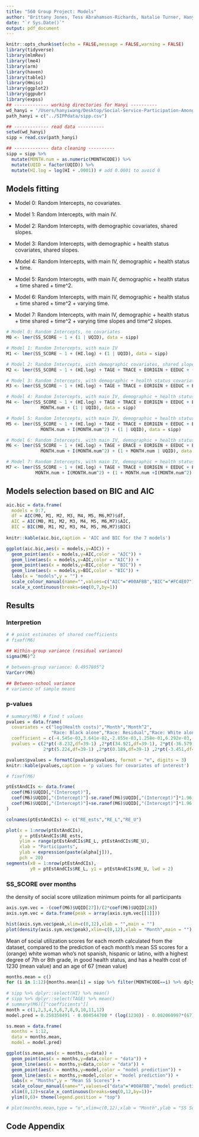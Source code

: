 ```yaml
---
title: "560 Group Project: Models"
author: "Brittany Jones, Tess Abrahamson-Richards, Natalie Turner, Hanyi Wang"
date: "`r Sys.Date()`"
output: pdf_document
---
```



```r
knitr::opts_chunk$set(echo = FALSE,message = FALSE,warning = FALSE)
library(tidyverse)
library(mlmRev)
library(lme4)
library(arm)
library(haven)
library(table1)
library(Hmisc)
library(ggplot2)
library(ggpubr)
library(expss)
## ------------- working directories for Hanyi ----------
wd_hanyi = '/Users/hanyiwang/Desktop/Social-Service-Participation-Among-Older-Adult-Women-in-Washington-State'
path_hanyi = c("../SIPPdata/sipp.csv")

## ------------- read data ----------
setwd(wd_hanyi)
sipp = read.csv(path_hanyi)

## ------------- data cleaning ----------
sipp = sipp %>%
  mutate(MONTH.num = as.numeric(MONTHCODE)) %>%
  mutate(UQID = factor(UQID)) %>%
  mutate(HI.log = log(HI + .0001)) # add 0.0001 to avoid 0
```



## Models fitting

- Model 0: Random Intercepts, no covariates.

- Model 1: Random Intercepts, with main IV.

- Model 2: Random Intercepts, with demographic covariates, shared slopes. 

- Model 3: Random Intercepts, with demographic + health status covariates, shared slopes. 

- Model 4: Random Intercepts, with main IV, demographic + health status + time. 

- Model 5: Random Intercepts, with main IV, demographic + health status + time shared + time^2. 

- Model 6: Random Intercepts, with main IV, demographic + health status + time shared + time^2 + varying time. 

- Model 7: Random Intercepts, with main IV, demographic + health status + time shared + time^2 + varying time slopes and time^2 slopes.

```r
# Model 0: Random Intercepts, no covariates
M0 <- lmer(SS_SCORE ~ 1 + (1 | UQID), data = sipp)

# Model 1: Random Intercepts, with main IV 
M1 <- lmer(SS_SCORE ~ 1 + (HI.log) + (1 | UQID), data = sipp)

# Model 2: Random Intercepts, with demographic covariates, shared slopes
M2 <- lmer(SS_SCORE ~ 1 + (HI.log) + TAGE + TRACE + EORIGIN + EEDUC + (1 | UQID), data = sipp)

# Model 3: Random Intercepts, with demographic + health status covariates, shared slopes
M3 <- lmer(SS_SCORE ~ 1 + (HI.log) + TAGE + TRACE + EORIGIN + EEDUC + EHLTSTAT + (1 | UQID), data = sipp)

# Model 4: Random Intercepts, with main IV, demographic + health status + time
M4 <- lmer(SS_SCORE ~ 1 + (HI.log) + TAGE + TRACE + EORIGIN + EEDUC + EHLTSTAT + 
             MONTH.num + (1 | UQID), data = sipp)

# Model 5: Random Intercepts, with main IV, demographic + health status + time shared + time^2  
M5 <- lmer(SS_SCORE ~ 1 + (HI.log) + TAGE + TRACE + EORIGIN + EEDUC + EHLTSTAT + 
             MONTH.num + I(MONTH.num^2) + (1 | UQID), data = sipp)

# Model 6: Random Intercepts, with main IV, demographic + health status + time shared + time^2 + varying time slopes  
M6 <- lmer(SS_SCORE ~ 1 + (HI.log) + TAGE + ERACE + EORIGIN + EEDUC + EHLTSTAT + 
             MONTH.num + I(MONTH.num^2) + (1 + MONTH.num | UQID), data = sipp)

# Model 7: Random Intercepts, with main IV, demographic + health status + time shared + time^2 + varying time slopes and time^2 slopes
M7 <- lmer(SS_SCORE ~ 1 + (HI.log) + TAGE + TRACE + EORIGIN + EEDUC + EHLTSTAT +
           MONTH.num + I(MONTH.num^2) + (1 + MONTH.num +I(MONTH.num^2)| UQID), data = sipp)
```

## Models selection based on BIC and AIC

```r
aic.bic = data.frame(
  models = 0:7,
  df = AIC(M0, M1, M2, M3, M4, M5, M6,M7)$df,
  AIC = AIC(M0, M1, M2, M3, M4, M5, M6,M7)$AIC,
  BIC = BIC(M0, M1, M2, M3, M4, M5, M6,M7)$BIC)
  
knitr::kable(aic.bic,caption = 'AIC and BIC for the 7 models')

ggplot(aic.bic,aes(x = models,y=AIC)) +
  geom_point(aes(x = models,y=AIC,color = "AIC")) +
  geom_line(aes(x = models,y=AIC,color = "AIC")) + 
  geom_point(aes(x = models,y=BIC,color = "BIC")) + 
  geom_line(aes(x = models,y=BIC,color = "BIC")) + 
  labs(x = "models",y = "") +
  scale_colour_manual(name="",values=c("AIC"="#00AFBB","BIC"="#FC4E07")) +
  scale_x_continuous(breaks=seq(0,7,by=1))

```

## Results 

### Interpretion

```r
# # point estimates of shared coefficients
# fixef(M6)

## Within-group variance (residual variance)
sigma(M6)^2

# between-group variance: 0.4957805^2
VarCorr(M6)

## Between-school variance
# variance of sample means

```


### p-values 

```r
# summary(M6) # find t values
pvalues = data.frame( 
  covariates = c("log(Health costs)","Month","Month^2",
                 "Race: Black alone","Race: Residual","Race: White alone"),
  coefficient = c(-4.545e-03,3.641e-02,-2.855e-03,1.258e-01,6.292e-03,-7.149e-02 ),
  pvalues = c(2*pt(-8.232,df=39-1) ,2*pt(34.921,df=39-1), 2*pt(-36.579,df=39-1),
              2*pt(5.224,df=39-1) ,2*pt(0.189,df=39-1) ,2*pt(-3.451,df=39-1)))

pvalues$pvalues = formatC(pvalues$pvalues, format = "e", digits = 3)
knitr::kable(pvalues,caption = 'p values for covariates of interest')

# fixef(M6)

ptEstAndCIs <- data.frame(
  coef(M6)$UQID[,"(Intercept)"],
  coef(M6)$UQID[,"(Intercept)"]-se.ranef(M6)$UQID[,"(Intercept)"]*1.96,
  coef(M6)$UQID[,"(Intercept)"]+se.ranef(M6)$UQID[,"(Intercept)"]*1.96
)

colnames(ptEstAndCIs) <- c("RE_ests","RE_L","RE_U")

plot(x = 1:nrow(ptEstAndCIs),
     y = ptEstAndCIs$RE_ests,
     ylim = range(ptEstAndCIs$RE_L, ptEstAndCIs$RE_U),
     xlab = "Participants",
     ylab = expression(paste(alpha[j])),
     pch = 20)
segments(x0 = 1:nrow(ptEstAndCIs),
         y0 = ptEstAndCIs$RE_L, y1 = ptEstAndCIs$RE_U, lwd = 2)

```


### SS_SCORE over months

the density of social score utilization minimum points for all participants

```r
axis.sym.vec = -(coef(M6)$UQID[27])/(2*coef(M6)$UQID[28])
axis.sym.vec = data.frame(peak = array(axis.sym.vec[[1]]))

hist(axis.sym.vec$peak,xlim=c(0,12),xlab = "",main = "")
plot(density(axis.sym.vec$peak),xlim=c(0,12),xlab = "Month",main = "")

```

Mean of social utilization scores for each month calculated from the dataset, compared to the prediction of each month’s mean SS scores for a (orange) white woman who’s not spanish, hispanic or latino, with a highest degree of 7th or 8th grade, in good health status, and has a health cost of 1230 (mean value) and an age of 67 (mean value)


```r
months.mean = c()
for (i in 1:12){months.mean[i] = sipp %>% filter(MONTHCODE==i) %>% dplyr::select(SS_SCORE) %>% mean() }
 
# sipp %>% dplyr::select(HI) %>% mean()
# sipp %>% dplyr::select(TAGE) %>% mean()
# summary(M6)[["coefficients"]]
month = c(1,2,3,4,5,6,7,8,9,10,11,12)
model.pred = 0.258358491 - 0.004544700 * (log(1230)) - 0.002060997*(67) -0.071489698 - 0.050425209 + 0.253066929 + 0.172647803 - 0.036408540* month + 0.002855227*(month^2)

ss.mean = data.frame(
  months = 1:12,
  data = months.mean,
  model = model.pred)

ggplot(ss.mean,aes(x = months,y=data)) +
  geom_point(aes(x = months,y=data,color = "data")) +
  geom_line(aes(x = months,y=data,color = "data")) + 
  geom_point(aes(x = months,y=model,color = "model prediction")) + 
  geom_line(aes(x = months,y=model,color = "model prediction")) + 
  labs(x = "Months",y = "Mean SS Scores") +
  scale_colour_manual(name="",values=c("data"="#00AFBB","model prediction"="#FC4E07")) + 
  xlim(0,12)+scale_x_continuous(breaks=seq(0,12,by=1))+ 
  ylim(0,6)+ theme(legend.position = "top")

# plot(months.mean,type = "o",xlim=c(0,12),xlab = "Month",ylab = "SS Score",main = "")

```



\newpage
## Code Appendix

```r
```
